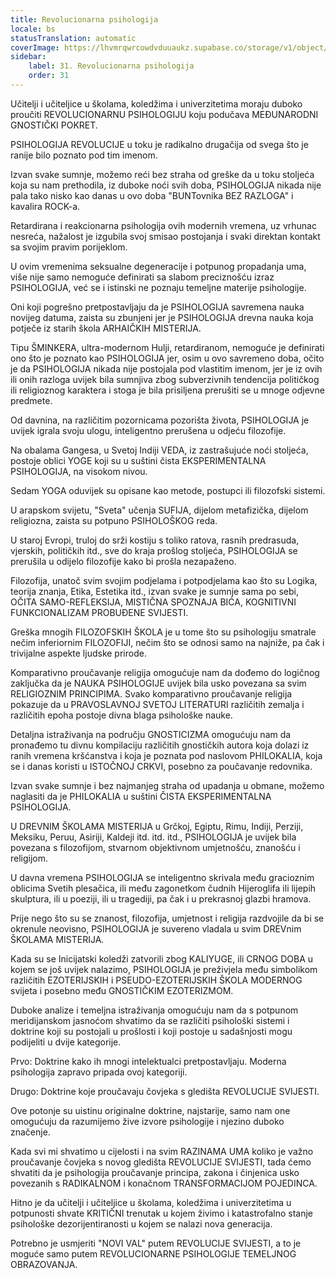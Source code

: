 ```yaml
---
title: Revolucionarna psihologija
locale: bs
statusTranslation: automatic
coverImage: https://lhvmrqwrcowdvduuaukz.supabase.co/storage/v1/object/public/strapi-uploads/small_cover-educacion-fundamental.webp-2d51a7828a2b1309555be27f7e2a61a0.webp
sidebar:
    label: 31. Revolucionarna psihologija
    order: 31
---
```

Učitelji i učiteljice u školama, koledžima i univerzitetima moraju duboko proučiti REVOLUCIONARNU PSIHOLOGIJU koju podučava MEĐUNARODNI GNOSTIČKI POKRET.

PSIHOLOGIJA REVOLUCIJE u toku je radikalno drugačija od svega što je ranije bilo poznato pod tim imenom.

Izvan svake sumnje, možemo reći bez straha od greške da u toku stoljeća koja su nam prethodila, iz duboke noći svih doba, PSIHOLOGIJA nikada nije pala tako nisko kao danas u ovo doba "BUNTovnika BEZ RAZLOGA" i kavalira ROCK-a.

Retardirana i reakcionarna psihologija ovih modernih vremena, uz vrhunac nesreća, nažalost je izgubila svoj smisao postojanja i svaki direktan kontakt sa svojim pravim porijeklom.

U ovim vremenima seksualne degeneracije i potpunog propadanja uma, više nije samo nemoguće definirati sa slabom preciznošću izraz PSIHOLOGIJA, već se i istinski ne poznaju temeljne materije psihologije.

Oni koji pogrešno pretpostavljaju da je PSIHOLOGIJA savremena nauka novijeg datuma, zaista su zbunjeni jer je PSIHOLOGIJA drevna nauka koja potječe iz starih škola ARHAIČKIH MISTERIJA.

Tipu ŠMINKERA, ultra-modernom Hulji, retardiranom, nemoguće je definirati ono što je poznato kao PSIHOLOGIJA jer, osim u ovo savremeno doba, očito je da PSIHOLOGIJA nikada nije postojala pod vlastitim imenom, jer je iz ovih ili onih razloga uvijek bila sumnjiva zbog subverzivnih tendencija političkog ili religioznog karaktera i stoga je bila prisiljena prerušiti se u mnoge odjevne predmete.

Od davnina, na različitim pozornicama pozorišta života, PSIHOLOGIJA je uvijek igrala svoju ulogu, inteligentno prerušena u odjeću filozofije.

Na obalama Gangesa, u Svetoj Indiji VEDA, iz zastrašujuće noći stoljeća, postoje oblici YOGE koji su u suštini čista EKSPERIMENTALNA PSIHOLOGIJA, na visokom nivou.

Sedam YOGA oduvijek su opisane kao metode, postupci ili filozofski sistemi.

U arapskom svijetu, "Sveta" učenja SUFIJA, dijelom metafizička, dijelom religiozna, zaista su potpuno PSIHOLOŠKOG reda.

U staroj Evropi, truloj do srži kostiju s toliko ratova, rasnih predrasuda, vjerskih, političkih itd., sve do kraja prošlog stoljeća, PSIHOLOGIJA se prerušila u odijelo filozofije kako bi prošla nezapaženo.

Filozofija, unatoč svim svojim podjelama i potpodjelama kao što su Logika, teorija znanja, Etika, Estetika itd., izvan svake je sumnje sama po sebi, OČITA SAMO-REFLEKSIJA, MISTIČNA SPOZNAJA BIĆA, KOGNITIVNI FUNKCIONALIZAM PROBUĐENE SVIJESTI.

Greška mnogih FILOZOFSKIH ŠKOLA je u tome što su psihologiju smatrale nečim inferiornim FILOZOFIJI, nečim što se odnosi samo na najniže, pa čak i trivijalne aspekte ljudske prirode.

Komparativno proučavanje religija omogućuje nam da dođemo do logičnog zaključka da je NAUKA PSIHOLOGIJE uvijek bila usko povezana sa svim RELIGIOZNIM PRINCIPIMA. Svako komparativno proučavanje religija pokazuje da u PRAVOSLAVNOJ SVETOJ LITERATURI različitih zemalja i različitih epoha postoje divna blaga psihološke nauke.

Detaljna istraživanja na području GNOSTICIZMA omogućuju nam da pronađemo tu divnu kompilaciju različitih gnostičkih autora koja dolazi iz ranih vremena kršćanstva i koja je poznata pod naslovom PHILOKALIA, koja se i danas koristi u ISTOČNOJ CRKVI, posebno za poučavanje redovnika.

Izvan svake sumnje i bez najmanjeg straha od upadanja u obmane, možemo naglasiti da je PHILOKALIA u suštini ČISTA EKSPERIMENTALNA PSIHOLOGIJA.

U DREVNIM ŠKOLAMA MISTERIJA u Grčkoj, Egiptu, Rimu, Indiji, Perziji, Meksiku, Peruu, Asiriji, Kaldeji itd. itd. itd., PSIHOLOGIJA je uvijek bila povezana s filozofijom, stvarnom objektivnom umjetnošću, znanošću i religijom.

U davna vremena PSIHOLOGIJA se inteligentno skrivala među gracioznim oblicima Svetih plesačica, ili među zagonetkom čudnih Hijeroglifa ili lijepih skulptura, ili u poeziji, ili u tragediji, pa čak i u prekrasnoj glazbi hramova.

Prije nego što su se znanost, filozofija, umjetnost i religija razdvojile da bi se okrenule neovisno, PSIHOLOGIJA je suvereno vladala u svim DREVnim ŠKOLAMA MISTERIJA.

Kada su se Inicijatski koledži zatvorili zbog KALIYUGE, ili CRNOG DOBA u kojem se još uvijek nalazimo, PSIHOLOGIJA je preživjela među simbolikom različitih EZOTERIJSKIH i PSEUDO-EZOTERIJSKIH ŠKOLA MODERNOG svijeta i posebno među GNOSTIČKIM EZOTERIZMOM.

Duboke analize i temeljna istraživanja omogućuju nam da s potpunom meridijanskom jasnoćom shvatimo da se različiti psihološki sistemi i doktrine koji su postojali u prošlosti i koji postoje u sadašnjosti mogu podijeliti u dvije kategorije.

Prvo: Doktrine kako ih mnogi intelektualci pretpostavljaju. Moderna psihologija zapravo pripada ovoj kategoriji.

Drugo: Doktrine koje proučavaju čovjeka s gledišta REVOLUCIJE SVIJESTI.

Ove potonje su uistinu originalne doktrine, najstarije, samo nam one omogućuju da razumijemo žive izvore psihologije i njezino duboko značenje.

Kada svi mi shvatimo u cijelosti i na svim RAZINAMA UMA koliko je važno proučavanje čovjeka s novog gledišta REVOLUCIJE SVIJESTI, tada ćemo shvatiti da je psihologija proučavanje principa, zakona i činjenica usko povezanih s RADIKALNOM i konačnom TRANSFORMACIJOM POJEDINCA.

Hitno je da učitelji i učiteljice u školama, koledžima i univerzitetima u potpunosti shvate KRITIČNI trenutak u kojem živimo i katastrofalno stanje psihološke dezorijentiranosti u kojem se nalazi nova generacija.

Potrebno je usmjeriti "NOVI VAL" putem REVOLUCIJE SVIJESTI, a to je moguće samo putem REVOLUCIONARNE PSIHOLOGIJE TEMELJNOG OBRAZOVANJA.

